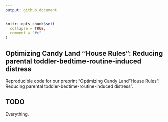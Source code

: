 ```yaml
---
output: github_document
---
```


<!-- README.md is generated from README.Rmd. Please edit that file -->

```r
knitr::opts_chunk$set(
  collapse = TRUE,
  comment = "#>"
)
```

## Optimizing Candy Land "House Rules": Reducing parental toddler-bedtime-routine-induced distress

Reproducible code for our preprint "Optimizing Candy Land "House Rules": Reducing parental toddler-bedtime-routine-induced distress".

## TODO

Everything. 